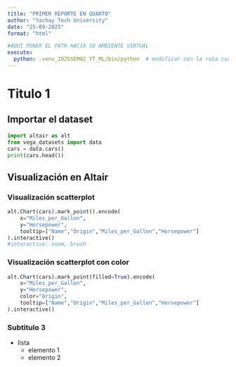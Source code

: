 ```yaml
---
title: "PRIMER REPORTE EN QUARTO"
author: "Yachay Tech University" 
date: "25-09-2025"
format: "html"

#AQUI PONER EL PATH HACIA SU AMBIENTE VIRTUAL
execute:
  python: .venv_2025SEM02_YT_ML/bin/python  # modificar con la ruta correcta de su entorno
---
```


# Titulo 1

## Importar el dataset

```python
import altair as alt
from vega_datasets import data
cars = data.cars()
print(cars.head())
```

## Visualización en Altair

### Visualización scatterplot

```python

alt.Chart(cars).mark_point().encode(
    x="Miles_per_Gallon",
    y="Horsepower",
    tooltip=["Name","Origin","Miles_per_Gallon","Horsepower"]
).interactive()
#interactive: zoom, brush

```

### Visualización scatterplot con color

```python
alt.Chart(cars).mark_point(filled=True).encode(
    x="Miles_per_Gallon",
    y="Horsepower",
    color="Origin",
    tooltip=["Name","Origin","Miles_per_Gallon","Horsepower"]
).interactive()

```


### Subtitulo 3

- lista
    - elemento 1
    - elemento 2

